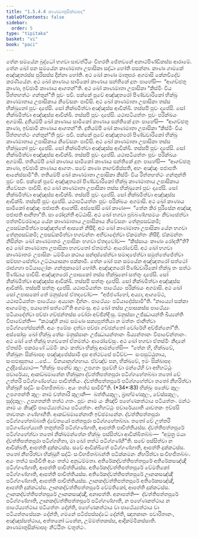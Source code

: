 ```yaml
---
title: "1.5.4.4 කාණමාතුසික්ඛාපද"
tableOfContents: false
sidebar:
  order: 5
type: "tipitaka"
basket: "vi"
book: "paci"
---
```



<DynamicBreadcrumb />

<Division number="230" book="paci">

<Paragraph number="743" book="paci">
තේන සමයේන බුද්ධෝ භගවා සාවත්ථියං විහරති ජේතවනේ අනාථපිණ්ඩිකස්ස ආරාමේ. තේන ඛෝ පන සමයේන කාණමාතා උපාසිකා සද්ධා හෝති පසන්නා. කාණා ගාමකේ අඤ්ඤතරස්ස පුරිසස්ස දින්නා හෝති. අථ ඛෝ කාණා මාතුඝරං අගමාසි කේනචිදේව කරණීයේන. අථ ඛෝ කාණාය සාමිකෝ කාණාය සන්තිකේ දූතං පාහේසි—  “ආගච්ඡතු කාණා, ඉච්ඡාමි කාණාය ආගතන්”ති. අථ ඛෝ කාණමාතා උපාසිකා “කිස්මිං විය රිත්තහත්ථං ගන්තුන්”ති පූවං පචි. පක්කේ පූවේ අඤ්ඤතරෝ පිණ්ඩචාරිකෝ භික්ඛු කාණමාතාය උපාසිකාය නිවේසනං පාවිසි. අථ ඛෝ කාණමාතා උපාසිකා තස්ස භික්ඛුනෝ පූවං දාපේසි. සෝ නික්ඛමිත්වා අඤ්ඤස්ස ආචික්ඛි. තස්සපි පූවං දාපේසි. සෝ නික්ඛමිත්වා අඤ්ඤස්ස ආචික්ඛි. තස්සපි පූවං දාපේසි. යථාපටියත්තං පූවං පරික්ඛයං අගමාසි.
</Paragraph>

<Paragraph number="744" book="paci">
දුතියම්පි ඛෝ කාණාය සාමිකෝ කාණාය සන්තිකේ දූතං පාහේසි—  “ආගච්ඡතු කාණා, ඉච්ඡාමි කාණාය ආගතන්”ති. දුතියම්පි ඛෝ කාණමාතා උපාසිකා “කිස්මිං විය රිත්තහත්ථං ගන්තුන්”ති පූවං පචි. පක්කේ පූවේ අඤ්ඤතරෝ පිණ්ඩචාරිකෝ භික්ඛු කාණමාතාය උපාසිකාය නිවේසනං පාවිසි. අථ ඛෝ කාණමාතා උපාසිකා තස්ස භික්ඛුනෝ පූවං දාපේසි. සෝ නික්ඛමිත්වා අඤ්ඤස්ස ආචික්ඛි. තස්සපි පූවං දාපේසි. සෝ නික්ඛමිත්වා අඤ්ඤස්ස ආචික්ඛි. තස්සපි පූවං දාපේසි. යථාපටියත්තං පූවං පරික්ඛයං අගමාසි.
</Paragraph>

<Paragraph number="745" book="paci">
තතියම්පි ඛෝ කාණාය සාමිකෝ කාණාය සන්තිකේ දූතං පාහේසි—  “ආගච්ඡතු කාණා, ඉච්ඡාමි කාණාය ආගතං. සචේ කාණා නාගච්ඡිස්සති, අහං අඤ්ඤං පජාපතිං ආනේස්සාමී”ති. තතියම්පි ඛෝ කාණමාතා උපාසිකා කිස්මිං විය රිත්තහත්ථං ගන්තුන්ති පූවං පචි. පක්කේ පූවේ අඤ්ඤතරෝ පිණ්ඩචාරිකෝ භික්ඛු කාණමාතාය උපාසිකාය නිවේසනං පාවිසි. අථ ඛෝ කාණමාතා උපාසිකා තස්ස භික්ඛුනෝ පූවං දාපේසි. සෝ නික්ඛමිත්වා අඤ්ඤස්ස ආචික්ඛි. තස්සපි පූවං දාපේසි. සෝ නික්ඛමිත්වා අඤ්ඤස්ස ආචික්ඛි. තස්සපි පූවං දාපේසි. යථාපටියත්තං පූවං පරික්ඛයං අගමාසි. අථ ඛෝ කාණාය සාමිකෝ අඤ්ඤං පජාපතිං ආනේසි.
</Paragraph>

<Paragraph number="746" book="paci">
අස්සෝසි ඛෝ කාණා—  “තේන කිර පුරිසේන අඤ්ඤා පජාපති ආනීතා”ති. සා රෝදන්තී අට්ඨාසි. අථ ඛෝ භගවා පුබ්බණ්හසමයං නිවාසේත්වා පත්තචීවරමාදාය යේන කාණමාතාය උපාසිකාය නිවේසනං තේනුපසඞ්කමි; උපසඞ්කමිත්වා පඤ්ඤත්තේ ආසනේ නිසීදි. අථ ඛෝ කාණමාතා උපාසිකා යේන භගවා තේනුපසඞ්කමි; උපසඞ්කමිත්වා භගවන්තං අභිවාදේත්වා ඒකමන්තං නිසීදි. ඒකමන්තං නිසින්නං ඛෝ කාණමාතරං උපාසිකං භගවා ඒතදවෝච—  “කිස්සායං කාණා රෝදතී”ති? අථ ඛෝ කාණමාතා උපාසිකා භගවතෝ ඒතමත්ථං ආරෝචේසි. අථ ඛෝ භගවා කාණමාතරං උපාසිකං ධම්මියා කථාය සන්දස්සේත්වා සමාදපේත්වා සමුත්තේජේත්වා සම්පහංසේත්වා උට්ඨායාසනා පක්කාමි.
</Paragraph>

</Division>
<Division number="231" book="paci">

<Paragraph number="747" book="paci">
තේන ඛෝ පන සමයේන අඤ්ඤතරෝ සත්ථෝ රාජගහා පටියාලෝකං ගන්තුකාමෝ හෝති. අඤ්ඤතරෝ පිණ්ඩචාරිකෝ භික්ඛු තං සත්ථං පිණ්ඩාය පාවිසි. අඤ්ඤතරෝ උපාසකෝ තස්ස භික්ඛුනෝ සත්තුං දාපේසි. සෝ නික්ඛමිත්වා අඤ්ඤස්ස ආචික්ඛි. තස්සපි සත්තුං දාපේසි. සෝ නික්ඛමිත්වා අඤ්ඤස්ස ආචික්ඛි. තස්සපි සත්තුං දාපේසි. යථාපටියත්තං පාථේය්‍යං පරික්ඛයං අගමාසි. අථ ඛෝ සෝ උපාසකෝ තේ මනුස්සේ ඒතදවෝච—  “අජ්ජණ්හෝ, අය්‍යා, ආගමේථ, යථාපටියත්තං පාථේය්‍යං අය්‍යානං දින්නං. පාථේය්‍යං පටියාදේස්සාමී”ති. “නාය්‍යෝ සක්කා ආගමේතුං, පයාතෝ සත්ථෝ”ති අගමංසු. අථ ඛෝ තස්ස උපාසකස්ස පාථේය්‍යං පටියාදේත්වා පච්ඡා ගච්ඡන්තස්ස චෝරා අච්ඡින්දිංසු. මනුස්සා උජ්ඣායන්ති ඛිය්‍යන්ති විපාචේන්ති—  “කථඤ්හි නාම සමණා සක්‍යපුත්තියා න මත්තං ජානිත්වා පටිග්ගහේස්සන්ති. අයං ඉමේසං දත්වා පච්ඡා ගච්ඡන්තෝ චෝරේහි අච්ඡින්නෝ”ති.
</Paragraph>

<Paragraph number="748" book="paci">
අස්සෝසුං ඛෝ භික්ඛූ තේසං මනුස්සානං උජ්ඣායන්තානං ඛිය්‍යන්තානං විපාචේන්තානං. අථ ඛෝ තේ භික්ඛූ භගවතෝ ඒතමත්ථං ආරෝචේසුං. අථ ඛෝ භගවා ඒතස්මිං නිදානේ ඒතස්මිං පකරණේ ධම්මිං කථං කත්වා භික්ඛූ ආමන්තේසි—  “තේන හි, භික්ඛවේ, භික්ඛූනං සික්ඛාපදං පඤ්ඤපේස්සාමි දස අත්ථවසේ පටිච්ච—  සංඝසුට්ඨුතාය, සංඝඵාසුතාය …පේ…  විනයානුග්ගහාය. ඒවඤ්ච පන, භික්ඛවේ, ඉමං සික්ඛාපදං උද්දිසේය්‍යාථ—
</Paragraph>

</Division>
<Division number="232" book="paci">

<Paragraph number="749" book="paci">
<Emphasis>“භික්ඛුං පනේව කුලං උපගතං පූවේහි වා මන්ථේහි වා අභිහට්ඨුං පවාරේය්‍ය, ආකඞ්ඛමානේන භික්ඛුනා ද්වත්තිපත්තපූරා පටිග්ගහේතබ්බා තතෝ චේ උත්තරි පටිග්ගණ්හේය්‍ය පාචිත්තියං. ද්වත්තිපත්තපූරේ පටිග්ගහේත්වා තතෝ නීහරිත්වා භික්ඛූහි සද්ධිං සංවිභජිතබ්බං. අයං තත්ථ සාමීචී”</Emphasis>ති. (*34*:<Emphasis>83</Emphasis>)
</Paragraph>

</Division>
<Division number="233" book="paci">

<Paragraph number="750" book="paci">
<Emphasis>භික්ඛුං පනේව කුලං උපගතන්</Emphasis>ති කුලං නාම චත්තාරි කුලානි—  ඛත්තියකුලං, බ්‍රාහ්මණකුලං, වේස්සකුලං, සුද්දකුලං.
</Paragraph>

<Paragraph number="751" book="paci">
<Emphasis>උපගතන්</Emphasis>ති තත්ථ ගතං.
</Paragraph>

<Paragraph number="752" book="paci">
<Emphasis>පූවං</Emphasis> නාම යං කිඤ්චි පහේණකත්ථාය පටියත්තං.
</Paragraph>

<Paragraph number="753" book="paci">
<Emphasis>මන්ථං</Emphasis> නාම යං කිඤ්චි පාථේය්‍යත්ථාය පටියත්තං.
</Paragraph>

<Paragraph number="754" book="paci">
<Emphasis>අභිහට්ඨුං පවාරේය්‍යා</Emphasis>ති යාවතකං ඉච්ඡසි තාවතකං ගණ්හාහීති.
</Paragraph>

<Paragraph number="755" book="paci">
<Emphasis>ආකඞ්ඛමානේනා</Emphasis>ති ඉච්ඡමානේන.
</Paragraph>

<Paragraph number="756" book="paci">
<Emphasis>ද්වත්තිපත්තපූරා පටිග්ගහේතබ්බා</Emphasis>ති ද්වේතයෝ පත්තපූරා පටිග්ගහේතබ්බා.
</Paragraph>

<Paragraph number="757" book="paci">
<Emphasis>තතෝ චේ උත්තරි පටිගණ්හේය්‍යා</Emphasis>ති තතුත්තරි පටිග්ගණ්හාති, ආපත්ති පාචිත්තියස්ස.
</Paragraph>

<Paragraph number="758" book="paci">
<Emphasis>ද්වත්තිපත්තපූරේ පටිග්ගහේත්වා</Emphasis> තතෝ නික්ඛමන්තේන භික්ඛුං පස්සිත්වා ආචික්ඛිතබ්බං—  “අමුත්‍ර මයා ද්වත්තිපත්තපූරා පටිග්ගහිතා, මා ඛෝ තත්ථ පටිග්ගණ්හී”ති. සචේ පස්සිත්වා න ආචික්ඛති, ආපත්ති දුක්කටස්ස. සචේ ආචික්ඛිතේ පටිග්ගණ්හාති, ආපත්ති දුක්කටස්ස.
</Paragraph>

<Paragraph number="759" book="paci">
<Emphasis>තතෝ නීහරිත්වා භික්ඛූහි සද්ධිං සංවිභජිතබ්බන්</Emphasis>ති පටික්කමනං නීහරිත්වා සංවිභජිතබ්බං.
</Paragraph>

<Paragraph number="760" book="paci">
<Emphasis>අයං තත්ථ සාමීචී</Emphasis>ති අයං තත්ථ අනුධම්මතා.
</Paragraph>

</Division>
<Division number="234" book="paci">

<Paragraph number="761" book="paci">
අතිරේකද්වත්තිපත්තපූරේ අතිරේකසඤ්ඤී පටිග්ගණ්හාති, ආපත්ති පාචිත්තියස්ස. අතිරේකද්වත්තිපත්තපූරේ වේමතිකෝ පටිග්ගණ්හාති, ආපත්ති පාචිත්තියස්ස. අතිරේකද්වත්තිපත්තපූරේ ඌනකසඤ්ඤී පටිග්ගණ්හාති, ආපත්ති පාචිත්තියස්ස.
</Paragraph>

<Paragraph number="762" book="paci">
ඌනකද්වත්තිපත්තපූරේ අතිරේකසඤ්ඤී, ආපත්ති දුක්කටස්ස. ඌනකද්වත්තිපත්තපූරේ වේමතිකෝ, ආපත්ති දුක්කටස්ස. ඌනකද්වත්තිපත්තපූරේ ඌනකසඤ්ඤී, අනාපත්ති.
</Paragraph>

</Division>
<Division number="235" book="paci">

<Paragraph number="763" book="paci">
අනාපත්ති—  ද්වත්තිපත්තපූරේ පටිග්ගණ්හාති, ඌනකද්වත්තිපත්තපූරේ පටිග්ගණ්හාති, න පහේණකත්ථාය න පාථේය්‍යත්ථාය පටියත්තං දේන්ති, පහේණකත්ථාය වා පාථේය්‍යත්ථාය වා පටියත්තසේසකං දේන්ති, ගමනේ පටිප්පස්සද්ධේ දේන්ති, ඤාතකානං පවාරිතානං, අඤ්ඤස්සත්ථාය, අත්තනෝ ධනේන, උම්මත්තකස්ස, ආදිකම්මිකස්සාති.

</Paragraph>
</Division>

<Paragraph number="764" type="center" book="paci">
කාණමාතුසික්ඛාපදං නිට්ඨිතං චතුත්ථං.
</Paragraph>